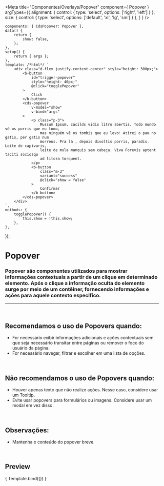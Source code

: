 
<Meta
	title="Componentes/Overlays/Popover"
	component={ Popover }
	argTypes={{
		alignment: { control: { type: 'select', options: ['right', 'left'] } },
		size: { control: { type: 'select', options: ['default', 'xl', 'lg', 'sm'] } },
	}
}
/>

	components: { CdsPopover: Popover },
	data() {
		return {
			show: false,
		};
	},
	setup() {
		return { args };
	},
	template: /*html*/ `
		<div class="d-flex justify-content-center" style="height: 300px;">
			<b-button
				id="trigger-popover"
				style="height: 40px;"
				@click="togglePopover"
			>
				Click
			</b-button>
			<cds-popover
				v-model="show"
				v-bind="args"
			>
				<p class="p-3">
					Mussum Ipsum, cacilds vidis litro abertis. Todo mundo vê os porris que eu tomo,
					mas ninguém vê os tombis que eu levo! Atirei o pau no gatis, per gatis num
					morreus. Pra lá , depois divoltis porris, paradis. Leite de capivaris,
					leite de mula manquis sem cabeça. Viva Forevis aptent taciti sociosqu
					ad litora torquent.
				</p>
				<b-button
					class="m-3"
					variant="success"
					@click="show = false"
				>
					Confirmar
				</b-button>
			</cds-popover>
		</div>
	`,
	methods: {
		togglePopover() {
			this.show = !this.show;
		},
	},
});

# Popover

### Popover são componentes utilizados para mostrar informações contextuais a partir de um clique em determinado elemento. Após o clique a informação oculta do elemento surge por meio de um contêiner, fornecendo informações e ações para aquele contexto especifico.
---
<br />

## Recomendamos o uso de Popovers quando:
- For necessário exibir informações adicionais e ações contextuais sem que seja necessário transitar entre páginas ou remover o foco do usuário da página.
- For necessário navegar, filtrar e escolher em uma lista de opções.

<br />

## Não recomendamos o uso de Popovers quando:
- Houver apenas texto que não realize ações. Nesse caso, considere usar um Tooltip.
- Evite usar popovers para formulários ou imagens. Considere usar um modal em vez disso.

<br />

## Observações:
- Mantenha o conteúdo do popover breve.

<br />

## Preview

<Canvas>
	<Story
		name="Popover"
		args={{
			alignment: 'left',
			size: 'lg',
			noCloseOnBackdrop: false,
			noCloseOnEsc: false,
			target: 'trigger-popover',
		}}
	>
		{ Template.bind({}) }
	</Story>
</Canvas>

<ArgsTable story="Popover" />